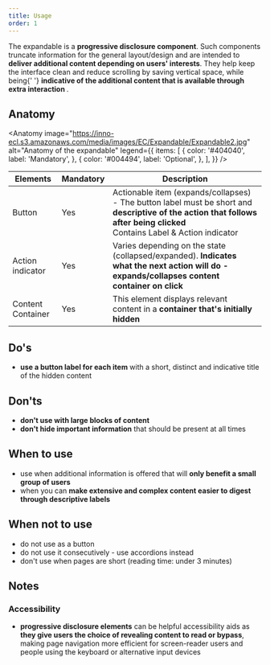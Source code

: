 ```yaml
---
title: Usage
order: 1
---
```



<Paragraph size="lead">
  The expandable is a <strong>progressive disclosure component</strong>. Such
  components truncate information for the general layout/design and are intended
  to <strong>deliver additional content depending on users' interests</strong>.
  They help keep the interface clean and reduce scrolling by saving vertical
  space, while being{' '}
  <strong>
    indicative of the additional content that is available through extra
    interaction
  </strong>
  .
</Paragraph>

## Anatomy

<Anatomy
  image="https://inno-ecl.s3.amazonaws.com/media/images/EC/Expandable/Expandable2.jpg"
  alt="Anatomy of the expandable"
  legend={{
    items: [
      {
        color: '#404040',
        label: 'Mandatory',
      },
      {
        color: '#004494',
        label: 'Optional',
      },
    ],
  }}
/>

| Elements          | Mandatory | Description                                                                                                                                                                   |
| ----------------- | --------- | ----------------------------------------------------------------------------------------------------------------------------------------------------------------------------- |
| Button            | Yes       | Actionable item (expands/collapses) - The button label must be short and **descriptive of the action that follows after being clicked**<br/>Contains Label & Action indicator |
| Action indicator  | Yes       | Varies depending on the state (collapsed/expanded). **Indicates what the next action will do - expands/collapses content container on click**                                 |
| Content Container | Yes       | This element displays relevant content in a **container that's initially hidden**                                                                                             |

## Do's

- **use a button label for each item** with a short, distinct and indicative title of the hidden content

## Don'ts

- **don't use with large blocks of content**
- **don't hide important information** that should be present at all times

## When to use

- use when additional information is offered that will **only benefit a small group of users**
- when you can **make extensive and complex content easier to digest through descriptive labels**

## When not to use

- do not use as a button
- do not use it consecutively - use <Link to="/ec/components/accordion/usage/">accordions</Link> instead
- don't use when pages are short (reading time: under 3 minutes)

## Notes

### Accessibility

- **progressive disclosure elements** can be helpful accessibility aids as **they give users the choice of revealing content to read or bypass**, making page navigation more efficient for screen-reader users and people using the keyboard or alternative input devices
